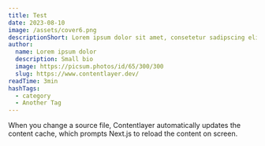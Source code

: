 ```yaml
---
title: Test
date: 2023-08-10
image: /assets/cover6.png
descriptionShort: Lorem ipsum dolor sit amet, consetetur sadipscing elitr, sed diam nonumy eirmod tempor invidunt ut labore et dolore magna aliquyam erat, sed diam voluptua.
author:
  name: Lorem ipsum dolor
  description: Small bio
  image: https://picsum.photos/id/65/300/300
  slug: https://www.contentlayer.dev/
readTime: 3min
hashTags:
  - category
  - Another Tag
---
```


When you change a source file, Contentlayer automatically updates the content cache, which prompts Next.js to reload the content on screen.
